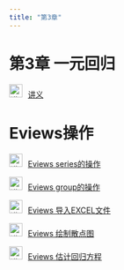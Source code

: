 ```yaml
---
title: "第3章"
---
```


# 第3章 一元回归

<img src="img/teacher.png" alt="讲义" style="width: 24px; height: 24px;margin-right: 10px">[讲义](https://lizongzhang.github.io/ee4/chap3.html)


#  Eviews操作

<img src="img/video.png" alt="讲义" style="width: 24px; height: 24px;margin-right: 10px">[Eviews series的操作](https://www.bilibili.com/video/BV1Fi4y177Tp/)

<img src="img/video.png" alt="讲义" style="width: 24px; height: 24px;margin-right: 10px">[Eviews group的操作](https://www.bilibili.com/video/BV1ei4y177Zr/)

<img src="img/video.png" alt="讲义" style="width: 24px; height: 24px;margin-right: 10px">[Eviews 导入EXCEL文件](https://www.bilibili.com/video/BV1ch41197Ad/)
    
<img src="img/video.png" alt="讲义" style="width: 24px; height: 24px;margin-right: 10px">[Eviews 绘制散点图](https://www.bilibili.com/video/BV1t54y1k7Gu/) 

<img src="img/video.png" alt="讲义" style="width: 24px; height: 24px;margin-right: 10px">[Eviews 估计回归方程](https://www.bilibili.com/video/BV1NT4y1F7V9/) 